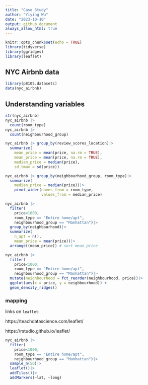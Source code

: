```yaml
---
title: "Case Study"
author: "Yiying Wu"
date: "2023-10-10"
output: github_document
always_allow_html: true
---
```


```r
knitr::opts_chunk$set(echo = TRUE)
library(tidyverse)
library(ggridges)
library(leaflet)
```

## NYC Airbnb data
```r
library(p8105.datasets)
data(nyc_airbnb)
```

## Understanding variables
```r
str(nyc_airbnb)
nyc_airbnb |>
  count(room_type)
nyc_airbnb |>
  count(neighbourhood_group)
```

```r
nyc_airbnb |> group_by(review_scores_location)|>
  summarize(
    mean_price = mean(price, na.rm = TRUE),
    mean_price = mean(price, na.rm = TRUE),
    median_price = median(price),
    sd_tmax = sd(price))
```

```r
nyc_airbnb |> group_by(neighbourhood_group, room_type)|>
  summarize(
    median_price = median(price))|>
    pivot_wider(names_from = room_type,
                values_from = median_price)
```

```r
nyc_airbnb |> 
  filter(
    price<1000,
    room_type == "Entire home/apt",
    neighbourhood_group == "Manhattan")|>
  group_by(neighbourhood)|>
  summarize(
    n_apt = n(),
    mean_price = mean(price))|>
  arrange((mean_price)) # sort mean_price
```

```r
nyc_airbnb |> 
  filter(
    price<1000,
    room_type == "Entire home/apt",
    neighbourhood_group == "Manhattan")|>
  mutate(neighbourhood = fct_reorder(neighbourhood, price))|>
  ggplot(aes(x = price, y = neighbourhood)) +
  geom_density_ridges()
```

### mapping
links on `leaflet`:

https://teachdatascience.com/leaflet/

https://rstudio.github.io/leaflet/


```r
nyc_airbnb |> 
  filter(
    price<1000,
    room_type == "Entire home/apt",
    neighbourhood_group == "Manhattan")|>
  sample_n(50)|>
  leaflet()|>
  addTiles()|>
  addMarkers(~lat, ~long)
```


